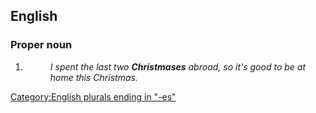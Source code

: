 ==English==

===Proper noun===
{{head|en|proper noun plural form}}

# {{plural of|Christmas|lang=en}}
#: ''I spent the last two '''Christmases''' abroad, so it's good to be at home this Christmas.''

[[Category:English plurals ending in "-es"]]